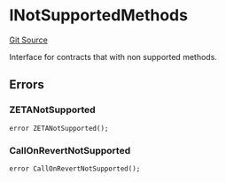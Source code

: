# INotSupportedMethods
[Git Source](https://github.com/zeta-chain/protocol-contracts/blob/main/docs/src/contracts/Errors.sol)

Interface for contracts that with non supported methods.


## Errors
### ZETANotSupported

```solidity
error ZETANotSupported();
```

### CallOnRevertNotSupported

```solidity
error CallOnRevertNotSupported();
```

